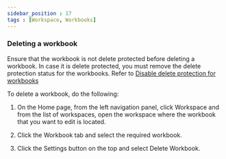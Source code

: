```yaml
---
sidebar_position : 17
tags : [Workspace, Workbooks]
---
```


### Deleting a workbook

Ensure that the workbook is not delete protected before deleting a workbook. In case it is delete protected, you must remove the delete protection status for the workbooks. Refer to [Disable delete protection for workbooks](https://saasxl.atlassian.net/wiki/spaces/documentation/pages/220692503/DataGOL+Documentation#Disable-delete-protection-for-workbooks)

To delete a workbook, do the following:

1.  On the Home page, from the left navigation panel, click Workspace and from the list of workspaces, open the workspace where the workbook that you want to edit is located.
    
2.  Click the Workbook tab and select the required workbook.
    
3.  Click the Settings button on the top and select Delete Workbook.